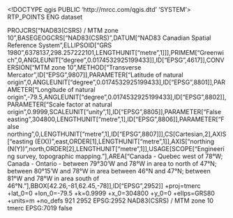 <!DOCTYPE qgis PUBLIC 'http://mrcc.com/qgis.dtd' 'SYSTEM'>
<qgis version="3.32.3-Lima">
  <identifier>RTP_POINTS</identifier>
  <parentidentifier></parentidentifier>
  <language>ENG</language>
  <type>dataset</type>
  <title>RTP_POINTS</title>
  <abstract></abstract>
  <contact>
    <name></name>
    <organization></organization>
    <position></position>
    <voice></voice>
    <fax></fax>
    <email></email>
    <role></role>
  </contact>
  <links/>
  <dates/>
  <fees></fees>
  <encoding></encoding>
  <crs>
    <spatialrefsys nativeFormat="Wkt">
      <wkt>PROJCRS["NAD83(CSRS) / MTM zone 10",BASEGEOGCRS["NAD83(CSRS)",DATUM["NAD83 Canadian Spatial Reference System",ELLIPSOID["GRS 1980",6378137,298.257222101,LENGTHUNIT["metre",1]]],PRIMEM["Greenwich",0,ANGLEUNIT["degree",0.0174532925199433]],ID["EPSG",4617]],CONVERSION["MTM zone 10",METHOD["Transverse Mercator",ID["EPSG",9807]],PARAMETER["Latitude of natural origin",0,ANGLEUNIT["degree",0.0174532925199433],ID["EPSG",8801]],PARAMETER["Longitude of natural origin",-79.5,ANGLEUNIT["degree",0.0174532925199433],ID["EPSG",8802]],PARAMETER["Scale factor at natural origin",0.9999,SCALEUNIT["unity",1],ID["EPSG",8805]],PARAMETER["False easting",304800,LENGTHUNIT["metre",1],ID["EPSG",8806]],PARAMETER["False northing",0,LENGTHUNIT["metre",1],ID["EPSG",8807]]],CS[Cartesian,2],AXIS["easting (E(X))",east,ORDER[1],LENGTHUNIT["metre",1]],AXIS["northing (N(Y))",north,ORDER[2],LENGTHUNIT["metre",1]],USAGE[SCOPE["Engineering survey, topographic mapping."],AREA["Canada - Quebec west of 78°W; Canada - Ontario - between 79°30'W and 78°W in area to north of 47°N; between 80°15'W and 78°W in area between 46°N and 47°N; between 81°W and 78°W in area south of 46°N."],BBOX[42.26,-81,62.45,-78]],ID["EPSG",2952]]</wkt>
      <proj4>+proj=tmerc +lat_0=0 +lon_0=-79.5 +k=0.9999 +x_0=304800 +y_0=0 +ellps=GRS80 +units=m +no_defs</proj4>
      <srsid>921</srsid>
      <srid>2952</srid>
      <authid>EPSG:2952</authid>
      <description>NAD83(CSRS) / MTM zone 10</description>
      <projectionacronym>tmerc</projectionacronym>
      <ellipsoidacronym>EPSG:7019</ellipsoidacronym>
      <geographicflag>false</geographicflag>
    </spatialrefsys>
  </crs>
  <extent>
    <spatial crs="EPSG:2952" dimensions="2" maxz="0" minx="0" miny="0" maxx="0" minz="0" maxy="0"/>
    <temporal>
      <period>
        <start></start>
        <end></end>
      </period>
    </temporal>
  </extent>
</qgis>
